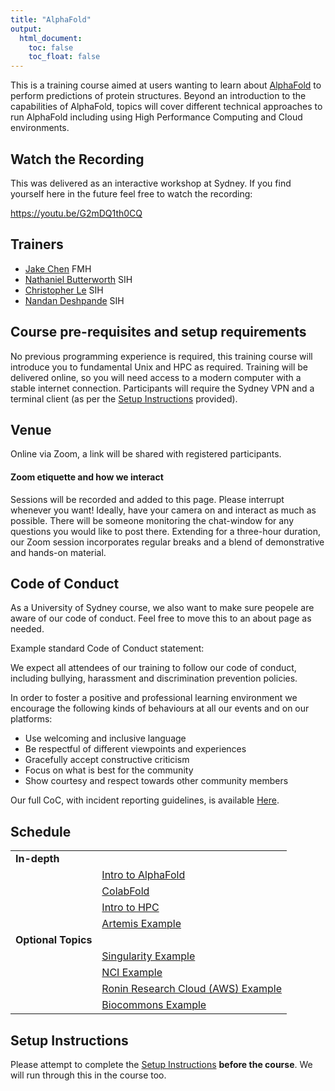 ```yaml
---
title: "AlphaFold"
output:
  html_document:
    toc: false
    toc_float: false
---
```



This is a training course aimed at users wanting to learn about [AlphaFold](https://www.nature.com/articles/s41586-021-03819-2) to perform predictions of protein structures. Beyond an introduction to the capabilities of AlphaFold, topics will cover different technical approaches to run AlphaFold including using High Performance Computing and Cloud environments.

## Watch the Recording

This was delivered as an interactive workshop at Sydney. If you find yourself here in the future feel free to watch the recording:

[https://youtu.be/G2mDQ1th0CQ](https://youtu.be/G2mDQ1th0CQ)

## Trainers

* [Jake Chen](https://www.sydney.edu.au/medicine-health/about/our-people/research-students/jake-chen-301.html) FMH
* [Nathaniel Butterworth](https://www.sydney.edu.au/research/facilities/sydney-informatics-hub/our-staff.html) SIH
* [Christopher Le](https://www.sydney.edu.au/research/facilities/sydney-informatics-hub/our-staff.html) SIH
* [Nandan Deshpande](https://www.sydney.edu.au/research/facilities/sydney-informatics-hub/our-staff.html) SIH


## Course pre-requisites and setup requirements

No previous programming experience is required, this training course will introduce you to fundamental Unix and HPC as required. Training will be delivered online, so you will need access to a modern computer with a stable internet connection. Participants will require the Sydney VPN and a terminal client (as per the [Setup Instructions](./setup.html) provided).


## Venue

Online via Zoom, a link will be shared with registered participants.

#### Zoom etiquette and how we interact

Sessions will be recorded and added to this page. Please interrupt whenever you want! Ideally, have your camera on and interact as much as possible. There will be someone monitoring the chat-window for any questions you would like to post there.  Extending for a three-hour duration, our Zoom session incorporates regular breaks and a blend of demonstrative and hands-on material.


## Code of Conduct

As a University of Sydney course, we also want to make sure peopele are aware of our code of conduct.
Feel free to move this to an about page as needed.

Example standard Code of Conduct statement:

We expect all attendees of our training to follow our code of conduct, including bullying, harassment and discrimination prevention policies.

In order to foster a positive and professional learning environment we encourage the following kinds of behaviours at all our events and on our platforms:

* Use welcoming and inclusive language
* Be respectful of different viewpoints and experiences
* Gracefully accept constructive criticism
* Focus on what is best for the community
* Show courtesy and respect towards other community members

Our full CoC, with incident reporting guidelines, is available [Here](https://sydney-informatics-hub.github.io/codeofconduct/).



## Schedule

|  |  |
| --- | :--- |
| **In-depth** |
|   | [Intro to AlphaFold](notebooks/01_alphafold.qmd) |
|   | [ColabFold](notebooks/07_colabfold.qmd) |
|   | [Intro to HPC](notebooks/02_hpc.qmd) |
|   | [Artemis Example](notebooks/03_artemis.qmd) |
| **Optional Topics** |
|   | [Singularity Example](notebooks/04_singularity.qmd) |
|   | [NCI Example](notebooks/05_nci.qmd) |
|   | [Ronin Research Cloud (AWS) Example](notebooks/06_aws.qmd) |
|   | [Biocommons Example](notebooks/08_biocommons.qmd) |


## Setup Instructions

Please attempt to complete the [Setup Instructions](./setup.html) **before the course**. We will run through this in the course too.
